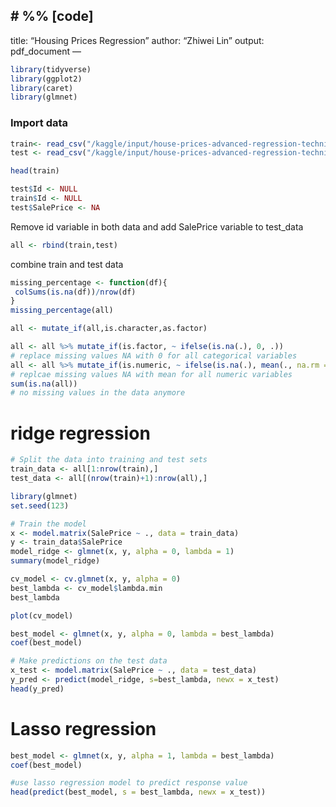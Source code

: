 # %% [code]
---
title: "Housing Prices Regression"
author: "Zhiwei Lin"
output: pdf_document
---
```r
library(tidyverse)
library(ggplot2)
library(caret)
library(glmnet)
```

### Import data
```r
train<- read_csv("/kaggle/input/house-prices-advanced-regression-techniques/train.csv")
test <- read_csv("/kaggle/input/house-prices-advanced-regression-techniques/test.csv")
```

```r
head(train)
```
```r
test$Id <- NULL
train$Id <- NULL
test$SalePrice <- NA
```
Remove id variable in both data and add SalePrice variable to test_data

```r
all <- rbind(train,test)
```
combine train and test data

```r
missing_percentage <- function(df){
 colSums(is.na(df))/nrow(df)
}
missing_percentage(all)
```

```r
all <- mutate_if(all,is.character,as.factor)
```

```r
all <- all %>% mutate_if(is.factor, ~ ifelse(is.na(.), 0, .))
# replace missing values NA with 0 for all categorical variables
all <- all %>% mutate_if(is.numeric, ~ ifelse(is.na(.), mean(., na.rm = TRUE), .))
# replcae missing values NA with mean for all numeric variables
sum(is.na(all))
# no missing values in the data anymore

```

# ridge regression
```r
# Split the data into training and test sets
train_data <- all[1:nrow(train),]
test_data <- all[(nrow(train)+1):nrow(all),]
```

```r
library(glmnet)
set.seed(123)

# Train the model
x <- model.matrix(SalePrice ~ ., data = train_data)
y <- train_data$SalePrice
model_ridge <- glmnet(x, y, alpha = 0, lambda = 1)
summary(model_ridge)
```
```r
cv_model <- cv.glmnet(x, y, alpha = 0)
best_lambda <- cv_model$lambda.min
best_lambda
```

```r
plot(cv_model)
```

```r
best_model <- glmnet(x, y, alpha = 0, lambda = best_lambda)
coef(best_model)
```

```r
# Make predictions on the test data
x_test <- model.matrix(SalePrice ~ ., data = test_data)
y_pred <- predict(model_ridge, s=best_lambda, newx = x_test)
head(y_pred)
```



# Lasso regression
```r
best_model <- glmnet(x, y, alpha = 1, lambda = best_lambda)
coef(best_model)
```

```r
#use lasso regression model to predict response value
head(predict(best_model, s = best_lambda, newx = x_test))
```



